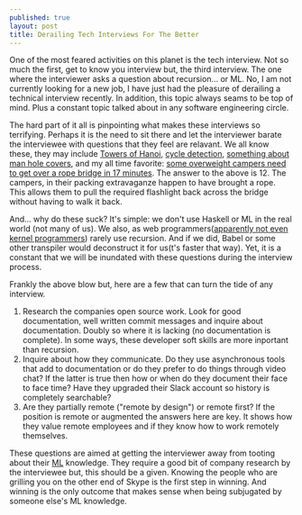 ```yaml
---
published: true
layout: post
title: Derailing Tech Interviews For The Better
---
```


One of the most feared activities on this planet is the tech interview.
Not so much the first, get to know you interview but, the third interview.
The one where the interviewer asks a question about recursion... or ML.
No, I am not currently looking for a new job,
I have just had the pleasure of derailing a technical interview recently.
In addition, this topic always seams to be top of mind.
Plus a constant topic talked about in any software engineering circle.

The hard part of it all is pinpointing what makes these interviews so terrifying.
Perhaps it is the need to sit there and let the interviewer barate the interviewee
with questions that they feel are relavant. We all know these, they may include
[Towers of Hanoi][1], [cycle detection][2], [something about man hole covers][3],
and my all time favorite: [some overweight campers need to get over a rope bridge in 17 minutes][4].
The answer to the above is 12.
The campers, in their packing extravaganze happen to have brought a rope.
This allows them to pull the required flashlight back across the bridge without having to walk it back.

And... why do these suck? It's simple: we don't use Haskell or ML in the real world (not many of us).
We also, as web programmers([apparently not even kernel programmers][5]) rarely use recursion.
And if we did, Babel or some other transpiler would deconstruct it for us(t's faster that way).
Yet, it is a constant that we will be inundated with these questions during the interview process.

Frankly the above blow but, here are a few that can turn the tide of any interview.

1. Research the companies open source work.
Look for good documentation, well written commit messages and inquire about documentation.
Doubly so where it is lacking (no documentation is complete).
In some ways, these developer soft skills are more inportant than recursion.
2. Inquire about how they communicate.
Do they use asynchronous tools that add to documentation or do they prefer to do things through video chat?
If the latter is true then how or when do they document their face to face time?
Have they upgraded their Slack account so history is completely searchable?
3. Are they partially remote ("remote by design") or remote first?
If the position is remote or augmented the answers here are key.
It shows how they value remote employees and if they know how to work remotely themselves.

These questions are aimed at getting the interviewer away from tooting about their [ML][6] knowledge.
They require a good bit of company research by the interviewee but, this should be a given.
Knowing the people who are grilling you on the other end of Skype is the first step in winning.
And winning is the only outcome that makes sense when being subjugated by someone else's ML knowledge.

[1]: https://en.wikipedia.org/wiki/Tower_of_Hanoi
[2]: https://en.wikipedia.org/wiki/The_Tortoise_and_the_Hare
[3]: http://blogs.msdn.com/b/bgroth/archive/2004/09/27/235071.aspx
[4]: https://en.wikipedia.org/wiki/Bridge_and_torch_problem
[5]: http://blog.tjd.phlegethon.org/post/107154349862/technical-interviews-and-the-towers-of-hanoi
[6]: https://en.wikipedia.org/wiki/Standard_ML

